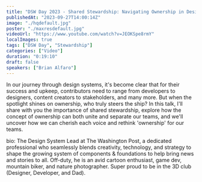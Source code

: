 ```yaml
---
title: "DSW Day 2023 - Shared Stewardship: Navigating Ownership in Design Systems - Brian Alfaro"
publishedAt: "2023-09-27T14:00:14Z"
image: "./hqdefault.jpg"
poster: "./maxresdefault.jpg"
videoUrl: "https://www.youtube.com/watch?v=JEOKSpe8rmY"
localImages: true
tags: ["DSW Day", "Stewardship"]
categories: ["Video"]
duration: "0:19:10"
draft: false
speakers: ["Brian Alfaro"]
---
```


In our journey through design systems, it's become clear that for their success and upkeep, contributors need to range from developers to designers, content creators to stakeholders, and many more. But when the spotlight shines on ownership, who truly steers the ship? In this talk, I'll share with you the importance of shared stewardship, explore how the concept of ownership can both unite and separate our teams, and we'll uncover how we can cherish each voice and rethink 'ownership' for our teams.

bio:
The Design System Lead at The Washington Post, a dedicated professional who seamlessly blends creativity, technology, and strategy to shape the growing system of components & foundations to help bring news and stories to all. Off-duty, he is an avid cartoon enthusiast, game dev, mountain biker, and nature photographer. Super proud to be in the 3D club (Designer, Developer, and Dad).
